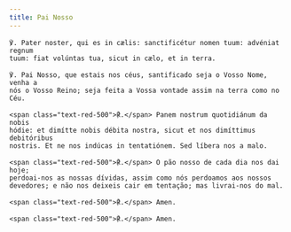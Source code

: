 ```yaml
---
title: Pai Nosso
---
```


<div class="side-by-side not-content">

    ℣. Pater noster, qui es in cælis: sanctificétur nomen tuum: advéniat regnum
    tuum: fiat volúntas tua, sicut in cælo, et in terra.

    ℣. Pai Nosso, que estais nos céus, santificado seja o Vosso Nome, venha a
    nós o Vosso Reino; seja feita a Vossa vontade assim na terra como no Céu.

    <span class="text-red-500">℟.</span> Panem nostrum quotidiánum da nobis
    hódie: et dimítte nobis débita nostra, sicut et nos dimíttimus debitóribus
    nostris. Et ne nos indúcas in tentatiónem. Sed líbera nos a malo.

    <span class="text-red-500">℟.</span> O pão nosso de cada dia nos dai hoje;
    perdoai-nos as nossas dívidas, assim como nós perdoamos aos nossos
    devedores; e não nos deixeis cair em tentação; mas livrai-nos do mal.

    <span class="text-red-500">℟.</span> Amen.

    <span class="text-red-500">℟.</span> Amen.

</div>
